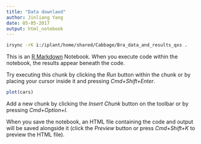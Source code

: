 ```yaml
---
title: "Data downlaod"
author: Jinliang Yang
date: 05-05-2017
output: html_notebook
---
```




```bash
irsync -rK i:/iplant/home/shared/Cabbage/Bra_data_and_results_qxs .

```





This is an [R Markdown](http://rmarkdown.rstudio.com) Notebook. When you execute code within the notebook, the results appear beneath the code. 

Try executing this chunk by clicking the *Run* button within the chunk or by placing your cursor inside it and pressing *Cmd+Shift+Enter*. 

```r
plot(cars)
```

Add a new chunk by clicking the *Insert Chunk* button on the toolbar or by pressing *Cmd+Option+I*.

When you save the notebook, an HTML file containing the code and output will be saved alongside it (click the *Preview* button or press *Cmd+Shift+K* to preview the HTML file).
